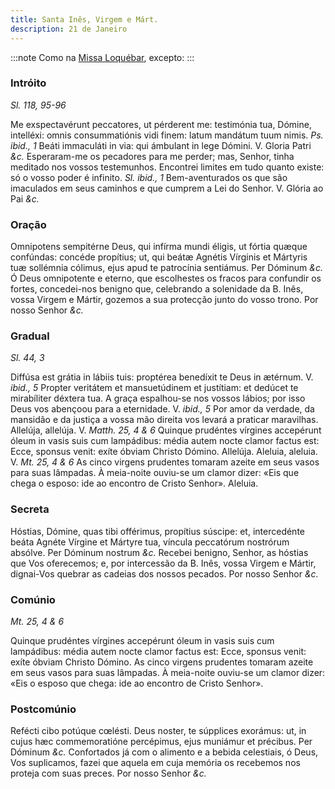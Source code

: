 ```yaml
---
title: Santa Inês, Virgem e Márt.
description: 21 de Janeiro
---
```


:::note
Como na [Missa Loquébar](/missal/comum/17virgensmartires1), excepto:
:::

### Intróito

_Sl. 118, 95-96_

<div class="grid grid-cols-2 gap-5">
  <span class="text-justify">
    Me exspectavérunt peccatores, ut pérderent me: testimónia tua, Dómine,
    intelléxi: omnis consummatiónis vidi finem: latum mandátum tuum nimis.
    <em>Ps. ibid., 1</em> Beáti immaculáti in via: qui ámbulant in lege Dómini. V.
    Gloria Patri <em>&c.</em>
  </span>
  <span class="text-justify">
    Esperaram-me os pecadores para me perder; mas, Senhor, tinha meditado nos
    vossos testemunhos. Encontrei limites em tudo quanto existe: só o vosso
    poder é infinito. <em>Sl. ibid., 1</em> Bem-aventurados os que são
    imaculados em seus caminhos e que cumprem a Lei do Senhor. V. Glória ao Pai
    <em>&c.</em>
  </span>
</div>

### Oração

<div class="grid grid-cols-2 gap-5">
  <span class="text-justify">
    Omnipotens sempitérne Deus, qui infírma mundi éligis, ut fórtia quæque
    confúndas: concéde propítius; ut, qui beátæ Agnétis Vírginis et Mártyris tuæ
    sollémnia cólimus, ejus apud te patrocínia sentiámus. Per Dóminum
    <em>&c.</em>
  </span>
  <span class="text-justify">
    Ó Deus omnipotente e eterno, que escolhestes os fracos para confundir os
    fortes, concedei-nos benigno que, celebrando a solenidade da B. Inês, vossa
    Virgem e Mártir, gozemos a sua protecção junto do vosso trono. Por nosso
    Senhor <em>&c.</em>
  </span>
</div>

### Gradual

_Sl. 44, 3_

<div class="grid grid-cols-2 gap-5">
  <span class="text-justify">
    Diffúsa est grátia in lábiis tuis: proptérea benedíxit te Deus in ætérnum.
    V. <em>ibid., 5</em> Propter veritátem et mansuetúdinem et justítiam: et
    dedúcet te mirabíliter déxtera tua.
  </span>
  <span class="text-justify">
    A graça espalhou-se nos vossos lábios; por isso Deus vos abençoou para a
    eternidade. V. <em>ibid., 5</em> Por amor da verdade, da mansidão e da
    justiça a vossa mão direita vos levará a praticar maravilhas.
  </span>
  <span class="text-justify">
    Allelúja, allelúja. V. <em>Matth. 25, 4 & 6</em> Quinque prudéntes vírgines
    accepérunt óleum in vasis suis cum lampádibus: média autem nocte clamor
    factus est: Ecce, sponsus venit: exíte óbviam Christo Dómino. Allelúja.
  </span>
  <span class="text-justify">
    Aleluia, aleluia. V. <em>Mt. 25, 4 & 6</em> As cinco virgens prudentes
    tomaram azeite em seus vasos para suas lâmpadas. À meia-noite ouviu-se um
    clamor dizer: «Eis que chega o esposo: ide ao encontro de Cristo Senhor».
    Aleluia.
  </span>
</div>

### Secreta

<div class="grid grid-cols-2 gap-5">
  <span class="text-justify">
    Hóstias, Dómine, quas tibi offérimus, propítius súscipe: et, intercedénte
    beáta Agnéte Vírgine et Mártyre tua, víncula peccatórum nostrórum absólve.
    Per Dóminum nostrum <em>&c.</em>
  </span>
  <span class="text-justify">
    Recebei benigno, Senhor, as hóstias que Vos oferecemos; e, por intercessão
    da B. Inês, vossa Virgem e Mártir, dignai-Vos quebrar as cadeias dos nossos
    pecados. Por nosso Senhor <em>&c.</em>
  </span>
</div>

### Comúnio

_Mt. 25, 4 & 6_

<div class="grid grid-cols-2 gap-5">
  <span class="text-justify">
    Quinque prudéntes vírgines accepérunt óleum in vasis suis cum lampádibus:
    média autem nocte clamor factus est: Ecce, sponsus venit: exíte óbviam
    Christo Dómino.
  </span>
  <span class="text-justify">
    As cinco virgens prudentes tomaram azeite em seus vasos para suas lâmpadas.
    À meia-noite ouviu-se um clamor dizer: «Eis o esposo que chega: ide ao
    encontro de Cristo Senhor».
  </span>
</div>

### Postcomúnio

<div class="grid grid-cols-2 gap-5">
  <span class="text-justify">
    Refécti cibo potúque cœlésti. Deus noster, te súpplices exorámus: ut, in
    cujus hæc commemoratióne percépimus, ejus muniámur et précibus. Per Dóminum
    <em>&c.</em>
  </span>
  <span class="text-justify">
    Confortados já com o alimento e a bebida celestiais, ó Deus, Vos suplicamos,
    fazei que aquela em cuja memória os recebemos nos proteja com suas preces.
    Por nosso Senhor <em>&c.</em>
  </span>
</div>
